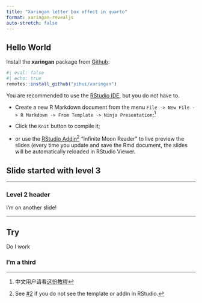 ```yaml
---
title: "Xaringan letter box effect in quarto"
format: xaringan-revealjs
auto-stretch: false
---
```


## Hello World

<!-- <script> -->
<!-- const child = document.getElementById('title-slide'); -->
<!-- child.parentElement.classList.add('inverse'); -->
<!-- </script> -->

Install the **xaringan** package from [Github](https://github.com/yihui/xaringan):


```r
#| eval: false
#| echo: true
remotes::install_github("yihui/xaringan")
```

You are recommended to use the [RStudio IDE](https://www.rstudio.com/products/rstudio/), but you do not have to.

::: {.incremental}

- Create a new R Markdown document from the menu `File -> New File -> R Markdown -> From Template -> Ninja Presentation`;^[中文用户请看[这份教程](https://slides.yihui.org/xaringan/zh-CN.html)]

- Click the `Knit` button to compile it;

- or use the [RStudio Addin](https://rstudio.github.io/rstudioaddins/)^[See [#2](https://github.com/yihui/xaringan/issues/2) if you do not see the template or addin in RStudio.] "Infinite Moon Reader" to live preview the slides (every time you update and save the Rmd document, the slides will be automatically reloaded in RStudio Viewer.

:::

##  Slide started with level 3

------------------------------------------------------------------------

### Level 2 header

I'm on another slide!

-------------

## Try {-}

Do I work

### I'm a third
